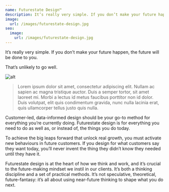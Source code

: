 ```yaml
---
name: Futurestate Design™
description: It’s really very simple. If you don’t make your future happen, the future will be done to you.
image:
  url: /images/futurestate-design.jpg
seo:
  image:
    url: /images/futurestate-design.jpg
---
```


<p class="lead">It’s really very simple. If you don’t make your future happen, the future will be done to you.</p> 
<p class="lead">That’s unlikely to go well.</p>

![alt](/images/graph.png)

> Lorem ipsum dolor sit amet, consectetur adipiscing elit. Nullam ac sapien ac magna tristique auctor. Duis a semper tortor, sit amet laoreet mi. Morbi a lectus id metus faucibus porttitor non id dolor. Duis volutpat, elit quis condimentum gravida, nunc nulla lacinia erat, quis ullamcorper tellus justo quis nulla.

<p class="text-[35px]">Customer-led, data-informed design should be your go-to method for everything you’re currently doing. Futurestate design is for everything you need to do as well as, or instead of, the things you do today.</p>

<p class="text-[35px]">To achieve the big leaps forward that unlock real growth, you must activate new behaviours in future customers. If you design for what customers say they want today, you’ll never invent the thing they didn’t know they needed until they have it.</p>

Futurestate design is at the heart of how we think and work, and it’s crucial to the future-making mindset we instil in our clients. It’s both a thinking discipline and a set of practical methods. It’s not speculative, theoretical, future-fantasy: it’s all about using near-future thinking to shape what you do next.